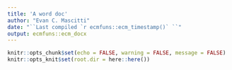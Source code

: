 ```yaml
---
title: 'A word doc'
author: "Evan C. Mascitti"
date: "``Last compiled `r ecmfuns::ecm_timestamp()` ``"
output: ecmfuns::ecm_docx
---
```


```r
knitr::opts_chunk$set(echo = FALSE, warning = FALSE, message = FALSE)
knitr::opts_knit$set(root.dir = here::here())
```

